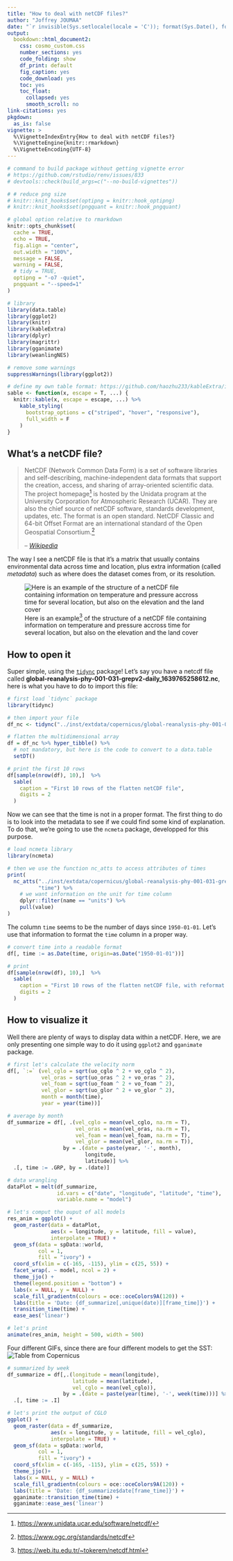 ```yaml
---
title: "How to deal with netCDF files?"
author: "Joffrey JOUMAA"
date: "`r invisible(Sys.setlocale(locale = 'C')); format(Sys.Date(), format = '%B %d, %Y')`"
output:
  bookdown::html_document2:
    css: cosmo_custom.css
    number_sections: yes
    code_folding: show
    df_print: default
    fig_caption: yes
    code_download: yes
    toc: yes
    toc_float:
      collapsed: yes
      smooth_scroll: no
link-citations: yes
pkgdown:
  as_is: false
vignette: >
  %\VignetteIndexEntry{How to deal with netCDF files?}
  %\VignetteEngine{knitr::rmarkdown}
  %\VignetteEncoding{UTF-8}
---
```


```r
# command to build package without getting vignette error
# https://github.com/rstudio/renv/issues/833
# devtools::check(build_args=c("--no-build-vignettes"))

# # reduce png size
# knitr::knit_hooks$set(optipng = knitr::hook_optipng)
# knitr::knit_hooks$set(pngquant = knitr::hook_pngquant)

# global option relative to rmarkdown
knitr::opts_chunk$set(
  cache = TRUE,
  echo = TRUE,
  fig.align = "center",
  out.width = "100%",
  message = FALSE,
  warning = FALSE,
  # tidy = TRUE,
  optipng = "-o7 -quiet",
  pngquant = "--speed=1"
)

# library
library(data.table)
library(ggplot2)
library(knitr)
library(kableExtra)
library(dplyr)
library(magrittr)
library(gganimate)
library(weanlingNES)

# remove some warnings
suppressWarnings(library(ggplot2))

# define my own table format: https://github.com/haozhu233/kableExtra/issues/374
sable <- function(x, escape = T, ...) {
  knitr::kable(x, escape = escape, ...) %>%
    kable_styling(
      bootstrap_options = c("striped", "hover", "responsive"),
      full_width = F
    )
}
```

## What's a netCDF file?

> NetCDF (Network Common Data Form) is a set of software libraries and self-describing, machine-independent data formats that support the creation, access, and sharing of array-oriented scientific data. The project homepage[^1] is hosted by the Unidata program at the University Corporation for Atmospheric Research (UCAR). They are also the chief source of netCDF software, standards development, updates, etc. The format is an open standard. NetCDF Classic and 64-bit Offset Format are an international standard of the Open Geospatial Consortium.[^2] 
>
> -- <cite>[Wikipedia](https://en.wikipedia.org/wiki/NetCDF)</cite>

The way I see a netCDF file is that it's a matrix that usually contains environmental data across time and location, plus extra information (called *metadata*) such as where does the dataset comes from, or its resolution.

![Here is an example[^3] of the structure of a netCDF file containing information on temperature and pressure accross time for several location, but also on the elevation and the land cover](https://web.itu.edu.tr/~tokerem/Presentation/netcdf_1.png)

## How to open it

Super simple, using the [`tidync`](https://cran.r-project.org/web/packages/ncdf4/index.html) package! Let's say you have a netcdf file called **global-reanalysis-phy-001-031-grepv2-daily_1639765258612.nc**, here is what you have to do to import this file:

```r
# first load `tidync` package
library(tidync)

# then import your file
df_nc <- tidync("../inst/extdata/copernicus/global-reanalysis-phy-001-031-grepv2-daily_1639765258612.nc") 

# flatten the multidimensional array
df = df_nc %>% hyper_tibble() %>% 
  # not mandatory, but here is the code to convert to a data.table
  setDT()
```
```r
# print the first 10 rows
df[sample(nrow(df), 10),]  %>%
  sable(
    caption = "First 10 rows of the flatten netCDF file",
    digits = 2
  )
```

Now we can see that the time is not in a proper format. The first thing to do is to look into the metadata to see if we could find some kind of explanation. To do that, we're going to use the `ncmeta` package, developped for this purpose.

```r
# load ncmeta library
library(ncmeta)

# then we use the function nc_atts to access attributes of times
print(
  nc_atts("../inst/extdata/copernicus/global-reanalysis-phy-001-031-grepv2-daily_1639765258612.nc", 
          "time") %>% 
    # we want information on the unit for time column 
    dplyr::filter(name == "units") %>% 
    pull(value)
)
```
The column `time` seems to be the number of days since `1950-01-01`. Let's use that information to format the `time` column in a proper way.

```r
# convert time into a readable format
df[, time := as.Date(time, origin=as.Date("1950-01-01"))]

# print
df[sample(nrow(df), 10),]  %>%
  sable(
    caption = "First 10 rows of the flatten netCDF file, with reformat time column",
    digits = 2
  )
```

## How to visualize it

Well there are plenty of ways to display data within a netCDF. Here, we are only presenting one simple way to do it using `ggplot2` and `gganimate` package.

```r
# first let's calculate the velocity norm
df[, `:=` (vel_cglo = sqrt(uo_cglo ^ 2 + vo_cglo ^ 2),
           vel_oras = sqrt(uo_oras ^ 2 + vo_oras ^ 2),
           vel_foam = sqrt(uo_foam ^ 2 + vo_foam ^ 2),
           vel_glor = sqrt(uo_glor ^ 2 + vo_glor ^ 2),
           month = month(time),
           year = year(time))]

# average by month
df_summarize = df[, .(vel_cglo = mean(vel_cglo, na.rm = T),
                      vel_oras = mean(vel_oras, na.rm = T),
                      vel_foam = mean(vel_foam, na.rm = T),
                      vel_glor = mean(vel_glor, na.rm = T)),
                  by = .(date = paste(year, '-', month),
                         longitude,
                         latitude)] %>%
  .[, time := .GRP, by = .(date)]
```

```r
# data wrangling
dataPlot = melt(df_summarize, 
                id.vars = c("date", "longitude", "latitude", "time"), 
                variable.name = "model")

# let's comput the ouput of all models
res_anim = ggplot() +
  geom_raster(data = dataPlot,
              aes(x = longitude, y = latitude, fill = value),
              interpolate = TRUE) +
  geom_sf(data = spData::world,
          col = 1,
          fill = "ivory") +
  coord_sf(xlim = c(-165, -115), ylim = c(25, 55)) +
  facet_wrap(. ~ model, ncol = 2) +
  theme_jjo() +
  theme(legend.position = "bottom") +
  labs(x = NULL, y = NULL) +
  scale_fill_gradientn(colours = oce::oceColors9A(120)) +
  labs(title = 'Date: {df_summarize[,unique(date)][frame_time]}') +
  transition_time(time) +
  ease_aes('linear')
```
```r
# let's print
animate(res_anim, height = 500, width = 500)
```

Four different GIFs, since there are four different models to get the SST:
![[Table from Copernicus](https://catalogue.marine.copernicus.eu/documents/QUID/CMEMS-GLO-QUID-001-031.pdf)](https://i.imgur.com/3OOofoP.png)

```r
# summarized by week
df_summarize = df[,.(longitude = mean(longitude),
                     latitude = mean(latitude),
                     vel_cglo = mean(vel_cglo)),
                  by = .(date = paste(year(time), '-', week(time)))] %>%
  .[, time := .I]

# let's print the output of CGLO
ggplot() +
  geom_raster(data = df_summarize,
              aes(x = longitude, y = latitude, fill = vel_cglo),
              interpolate = TRUE) +
  geom_sf(data = spData::world,
          col = 1,
          fill = "ivory") +
  coord_sf(xlim = c(-165, -115), ylim = c(25, 55)) +
  theme_jjo()+
  labs(x = NULL, y = NULL) +
  scale_fill_gradientn(colours = oce::oceColors9A(120)) +
  labs(title = 'Date: {df_summarize$date[frame_time]}') +
  gganimate::transition_time(time) +
  gganimate::ease_aes('linear')
```
[^1]: [https://www.unidata.ucar.edu/software/netcdf/](https://www.unidata.ucar.edu/software/netcdf/)
[^2]: [https://www.ogc.org/standards/netcdf](https://www.ogc.org/standards/netcdf)
[^3]: [https://web.itu.edu.tr/~tokerem/netcdf.html](https://web.itu.edu.tr/~tokerem/netcdf.html)
